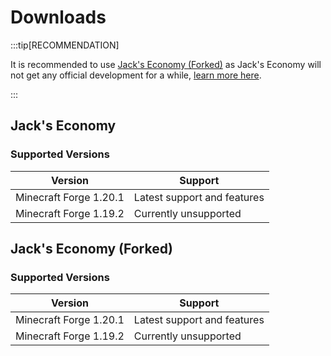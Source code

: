 
# Downloads

:::tip[RECOMMENDATION]

It is recommended to use [Jack's Economy (Forked)](#jacks-economy-forked) as Jack's Economy will not get any official development for a while, [learn more here](https://scsupercraft.github.io/jacks-economy/updates/end-of-development).

:::

## Jack's Economy

<CurseforgeLink link="https://www.curseforge.com/minecraft/mc-mods/flapjacks-economy/" />

### Supported Versions

| Version                | Support                     |
| ---------------------- | --------------------------- |
| Minecraft Forge 1.20.1 | Latest support and features |
| Minecraft Forge 1.19.2 | Currently unsupported       |

## Jack's Economy (Forked)

<CurseforgeLink link="https://www.curseforge.com/minecraft/mc-mods/flapjacks-economy-forked/" />
<ModrinthLink link="https://modrinth.com/mod/flapjacks-economy-forked/" />

### Supported Versions

| Version                | Support                     |
| ---------------------- | --------------------------- |
| Minecraft Forge 1.20.1 | Latest support and features |
| Minecraft Forge 1.19.2 | Currently unsupported       |
